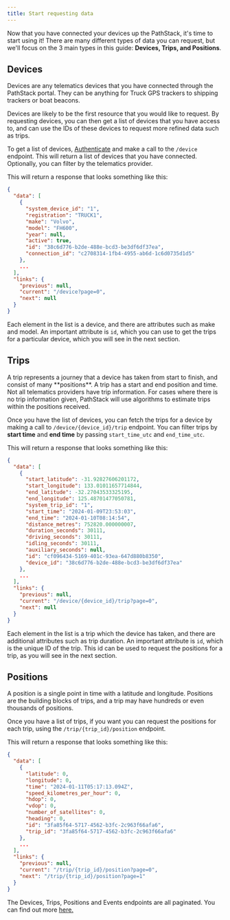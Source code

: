 ```yaml
---
title: Start requesting data
---
```



Now that you have connected your devices up the PathStack, it's time to start using it!
There are many different types of data you can request, but we'll focus on the 3 main types in this guide:
**Devices, Trips, and Positions**.

## Devices

<Info>
  Devices are any telematics devices that you have connected through the PathStack portal. They can be anything for
  Truck GPS trackers to shipping trackers or boat beacons.
</Info>

Devices are likely to be the first resource that you would like to request. By requesting devices, you can then get
a list of devices that you have access to, and can use the IDs of these devices to request more refined data such as
trips.

To get a list of devices, [Authenticate](/content/authentication) and make a call to the `/device`
endpoint. This will return a list of devices that you have connected. Optionally, you can filter by the telematics
provider.

<DevicesSnippet />

This will return a response that looks something like this:

```json JSON
{
  "data": [
    {
      "system_device_id": "1",
      "registration": "TRUCK1",
      "make": "Volvo",
      "model": "FH600",
      "year": null,
      "active": true,
      "id": "38c6d776-b2de-488e-bcd3-be3df6df37ea",
      "connection_id": "c2708314-1fb4-4955-ab6d-1c6d0735d1d5"
    },
    ...
  ],
  "links": {
    "previous": null,
    "current": "/device?page=0",
    "next": null
  }
}
```

Each element in the list is a device, and there are attributes such as make and model. An important attribute is `id`,
which you can use to get the trips for a particular device, which you will see in the next section.

## Trips

<Info>
  A trip represents a journey that a device has taken from start to finish, and consist of many **positions**. A trip
  has a start and end position and time.
</Info>
<Note>
  Not all telematics providers have trip information. For cases where there is no trip information given, PathStack will
  use algorithms to estimate trips within the positions received.
</Note>

Once you have the list of devices, you can fetch the trips for a device by making a call to `/device/{device_id}/trip`
endpoint. You can filter trips by **start time** and **end time** by passing `start_time_utc` and `end_time_utc`.

<TripsSnippet />

This will return a response that looks something like this:

```json JSON
{
  "data": [
    {
      "start_latitude": -31.92827606201172,
      "start_longitude": 133.01011657714844,
      "end_latitude": -32.27043533325195,
      "end_longitude": 125.48701477050781,
      "system_trip_id": "1",
      "start_time": "2024-01-09T23:53:03",
      "end_time": "2024-01-10T08:14:54",
      "distance_metres": 752820.000000007,
      "duration_seconds": 30111,
      "driving_seconds": 30111,
      "idling_seconds": 30111,
      "auxiliary_seconds": null,
      "id": "cf096434-5169-401c-93ea-647d880b8350",
      "device_id": "38c6d776-b2de-488e-bcd3-be3df6df37ea"
    },
    ...
  ],
  "links": {
    "previous": null,
    "current": "/device/{device_id}/trip?page=0",
    "next": null
  }
}
```

Each element in the list is a trip which the device has taken, and there are additional attributes such as trip duration.
An important attribute is `id`, which is the unique ID of the trip. This id can be used to request the positions for a
trip, as you will see in the next section.

## Positions

<Info>
  A position is a single point in time with a latitude and longitude. Positions are the building blocks of trips, and a
  trip may have hundreds or even thousands of positions.
</Info>

Once you have a list of trips, if you want you can request the positions for each trip, using the
`/trip/{trip_id}/position` endpoint.

<PositionsSnippet />

This will return a response that looks something like this:

```json JSON
{
  "data": [
    {
      "latitude": 0,
      "longitude": 0,
      "time": "2024-01-11T05:17:13.094Z",
      "speed_kilometres_per_hour": 0,
      "hdop": 0,
      "vdop": 0,
      "number_of_satellites": 0,
      "heading": 0,
      "id": "3fa85f64-5717-4562-b3fc-2c963f66afa6",
      "trip_id": "3fa85f64-5717-4562-b3fc-2c963f66afa6"
    },
    ...
  ],
  "links": {
    "previous": null,
    "current": "/trip/{trip_id}/position?page=0",
    "next": "/trip/{trip_id}/position?page=1"
  }
}
```

The Devices, Trips, Positions and Events endpoints are all paginated. You can find out more [here.](/content/pagination)
